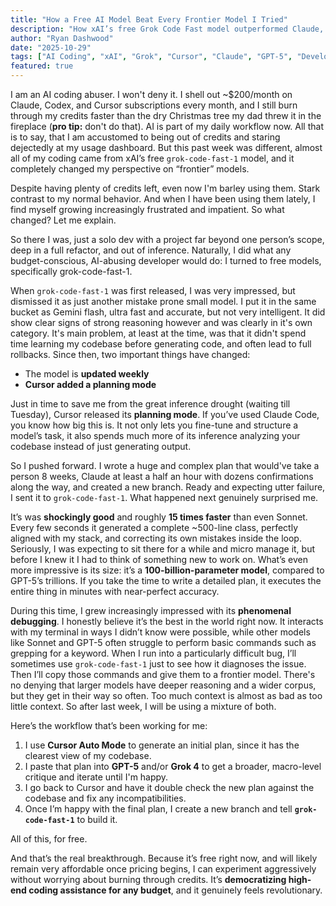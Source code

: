 ```yaml
---
title: "How a Free AI Model Beat Every Frontier Model I Tried"
description: "How xAI’s free Grok Code Fast model outperformed Claude, GPT-5, and Sonnet in my real-world dev workflow — and why it feels like a turning point for coding AI."
author: "Ryan Dashwood"
date: "2025-10-29"
tags: ["AI Coding", "xAI", "Grok", "Cursor", "Claude", "GPT-5", "Developer Tools", "LLMs"]
featured: true
---
```


I am an AI coding abuser. I won't deny it. I shell out ~$200/month on Claude, Codex, and Cursor subscriptions every month, and I still burn through my credits faster than the dry Christmas tree my dad threw it in the fireplace (**pro tip:** don't do that). AI is part of my daily workflow now. All that is to say, that I am accustomed to being out of credits and staring dejectedly at my usage dashboard. But this past week was different, almost all of my coding came from xAI’s free `grok-code-fast-1` model, and it completely changed my perspective on “frontier” models. 

Despite having plenty of credits left, even now I'm barley using them. Stark contrast to my normal behavior. And when I have been using them lately, I find myself growing increasingly frustrated and impatient. So what changed? Let me explain.

So there I was, just a solo dev with a project far beyond one person’s scope, deep in a full refactor, and out of inference. Naturally, I did what any budget-conscious, AI-abusing developer would do: I turned to free models, specifically grok-code-fast-1.

When `grok-code-fast-1` was first released, I was very impressed, but dismissed it as just another mistake prone small model. I put it in the same bucket as Gemini flash, ultra fast and accurate, but not very intelligent. It did show clear signs of strong reasoning however and was clearly in it's own category. It's main problem, at least at the time, was that it didn't spend time learning my codebase before generating code, and often lead to full rollbacks. Since then, two important things have changed:

- The model is **updated weekly**
- **Cursor added a planning mode**

Just in time to save me from the great inference drought (waiting till Tuesday), Cursor released its **planning mode**. If you’ve used Claude Code, you know how big this is. It not only lets you fine-tune and structure a model’s task, it also spends much more of its inference analyzing your codebase instead of just generating output.

So I pushed forward. I wrote a huge and complex plan that would've take a person 8 weeks, Claude at least a half an hour with dozens confirmations along the way, and created a new branch. Ready and expecting utter failure, I sent it to `grok-code-fast-1`. What happened next genuinely surprised me.

It’s was **shockingly good** and roughly **15 times faster** than even Sonnet. Every few seconds it generated a complete ~500-line class, perfectly aligned with my stack, and correcting its own mistakes inside the loop. Seriously, I was expecting to sit there for a while and micro manage it, but before I knew it I had to think of something new to work on. What’s even more impressive is its size: it’s a **100-billion-parameter model**, compared to GPT-5’s trillions. If you take the time to write a detailed plan, it executes the entire thing in minutes with near-perfect accuracy.

During this time, I grew increasingly impressed with its **phenomenal debugging**. I honestly believe it’s the best in the world right now. It interacts with my terminal in ways I didn’t know were possible, while other models like Sonnet and GPT-5 often struggle to perform basic commands such as grepping for a keyword.  When I run into a particularly difficult bug, I’ll sometimes use `grok-code-fast-1` just to see how it diagnoses the issue. Then I’ll copy those commands and give them to a frontier model. There's no denying that larger models have deeper reasoning and a wider corpus, but they get in their way so often. Too much context is almost as bad as too little context. So after last week, I will be using a mixture of both. 

Here’s the workflow that’s been working for me:

1. I use **Cursor Auto Mode** to generate an initial plan, since it has the clearest view of my codebase.
2. I paste that plan into **GPT-5** and/or **Grok 4** to get a broader, macro-level critique and iterate until I'm happy.
3. I go back to Cursor and have it double check the new plan against the codebase and fix any incompatibilities. 
4. Once I’m happy with the final plan, I create a new branch and tell **`grok-code-fast-1`** to build it.

 All of this, for free.

And that’s the real breakthrough. Because it’s free right now, and will likely remain very affordable once pricing begins, I can experiment aggressively without worrying about burning through credits. It’s **democratizing high-end coding assistance for any budget**, and it genuinely feels revolutionary.
